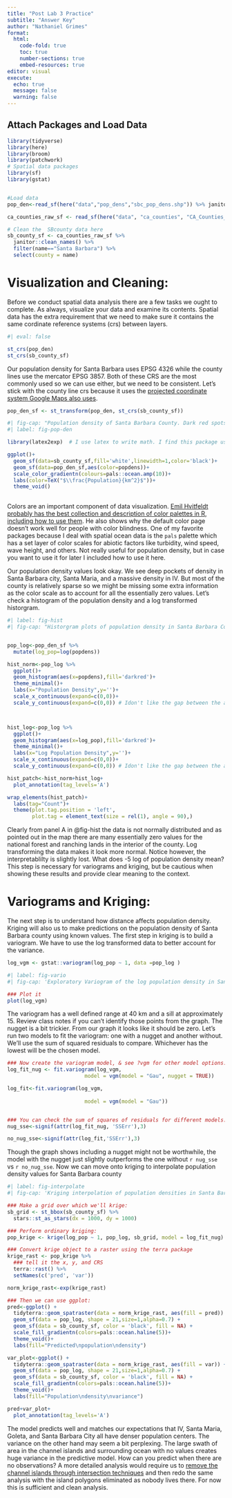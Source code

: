 ```yaml
---
title: "Post Lab 3 Practice"
subtitle: "Answer Key"
author: "Nathaniel Grimes"
format: 
  html:
    code-fold: true
    toc: true
    number-sections: true
    embed-resources: true
editor: visual
execute:
  echo: true
  message: false
  warning: false
---
```


## Attach Packages and Load Data

```r
library(tidyverse)
library(here)
library(broom)
library(patchwork)
# Spatial data packages
library(sf)
library(gstat)


#Load data
pop_den<-read_sf(here("data","pop_dens","sbc_pop_dens.shp")) %>% janitor::clean_names()

ca_counties_raw_sf <- read_sf(here("data", "ca_counties", "CA_Counties_TIGER2016.shp"))

# Clean the  SBcounty data here
sb_county_sf <- ca_counties_raw_sf %>% 
  janitor::clean_names() %>%
  filter(name=="Santa Barbara") %>% 
  select(county = name)
```

# Visualization and Cleaning:

Before we conduct spatial data analysis there are a few tasks we ought to complete. As always, visualize your data and examine its contents. Spatial data has the extra requirement that we need to make sure it contains the same cordinate reference systems (crs) between layers.

```r
#| eval: false

st_crs(pop_den)
st_crs(sb_county_sf)
```

Our population density for Santa Barbara uses EPSG 4326 while the county lines use the mercator EPSG 3857. Both of these CRS are the most commonly used so we can use either, but we need to be consistent. Let's stick with the county line crs because it uses the [projected coordinate system Google Maps also uses](https://gis.stackexchange.com/questions/48949/epsg-3857-or-4326-for-web-mapping).

```r
pop_den_sf <- st_transform(pop_den, st_crs(sb_county_sf))
```

```r
#| fig-cap: "Population density of Santa Barbara County. Dark red spots indicate dense population centers whereas light colors show sparse populations. Channel Islands are included, but are not populated."
#| label: fig-pop-den

library(latex2exp)  # I use latex to write math. I find this package useful to write mathy ggplot labels

ggplot()+
  geom_sf(data=sb_county_sf,fill='white',linewidth=1,color='black')+
  geom_sf(data=pop_den_sf,aes(color=popdens))+
  scale_color_gradientn(colours=pals::ocean.amp(10))+
  labs(color=TeX("$\\frac{Population}{km^2}$"))+
  theme_void()
  
```

Colors are an important component of data visualization. [Emil Hvitfeldt probably has the best collection and description of color palettes in R, including how to use them](https://github.com/EmilHvitfeldt/r-color-palettes). He also shows why the default color page doesn't work well for people with color blindness. One of my favorite packages because I deal with spatial ocean data is the ` pals ` palette which has a set layer of color scales for abiotic factors like turbidity, wind speed, wave height, and others. Not really useful for population density, but in case you want to use it for later I included how to use it here.

Our population density values look okay. We see deep pockets of density in Santa Barbara city, Santa Maria, and a massive density in IV. But most of the county is relatively sparse so we might be missing some extra information as the color scale as to account for all the essentially zero values. Let's check a histogram of the population density and a log transformed historgram.

```r
#| label: fig-hist
#| fig-cap: "Historgram plots of population density in Santa Barbara County. Panel A shows the raw population density. Panel B is the log transformed data."


pop_log<-pop_den_sf %>% 
  mutate(log_pop=log(popdens))

hist_norm<-pop_log %>% 
  ggplot()+
  geom_histogram(aes(x=popdens),fill='darkred')+
  theme_minimal()+
  labs(x="Population Density",y='')+
  scale_x_continuous(expand=c(0,0))+
  scale_y_continuous(expand=c(0,0)) # Idon't like the gap between the axis



hist_log<-pop_log %>% 
  ggplot()+
  geom_histogram(aes(x=log_pop),fill='darkred')+
  theme_minimal()+
  labs(x="Log Population Density",y='')+
  scale_x_continuous(expand=c(0,0))+
  scale_y_continuous(expand=c(0,0)) # Idon't like the gap between the axis

hist_patch<-hist_norm+hist_log+
  plot_annotation(tag_levels='A')

wrap_elements(hist_patch)+
  labs(tag="Count")+
  theme(plot.tag.position = 'left',
        plot.tag = element_text(size = rel(1), angle = 90),)
```

Clearly from panel A in @fig-hist the data is not normally distributed and as pointed out in the map there are many essentially zero values for the national forest and ranching lands in the interior of the county. Log transforming the data makes it look more normal. Notice however, the interpretablilty is slightly lost. What does -5 log of population density mean? This step is necessary for variograms and kriging, but be cautious when showing these results and provide clear meaning to the context.

# Variograms and Kriging:

The next step is to understand how distance affects population density. Kriging will also us to make predictions on the population density of Santa Barbara county using known values. The first step in kriging is to build a variogram. We have to use the log transformed data to better account for the variance.

```r
log_vgm <- gstat::variogram(log_pop ~ 1, data =pop_log )
```


```r
#| label: fig-vario
#| fig-cap: 'Exploratory Variogram of the log population density in Santa Barbara County'

### Plot it
plot(log_vgm) 
```

The variogram has a well defined range at 40 km and a sill at approximately 15. Review class notes if you can't identify those points from the graph. The nugget is a bit trickier. From our graph it looks like it should be zero. Let's run two models to fit the variogram: one with a nugget and another without. We'll use the sum of squared residuals to compare. Whichever has the lowest will be the chosen model.



```r
### Now create the variogram model, & see ?vgm for other model options: 
log_fit_nug <- fit.variogram(log_vgm,
                         model = vgm(model = "Gau", nugget = TRUE))

log_fit<-fit.variogram(log_vgm,
                        
                         model = vgm(model = "Gau"))


### You can check the sum of squares of residuals for different models: 
nug_sse<-signif(attr(log_fit_nug, 'SSErr'),3)

no_nug_sse<-signif(attr(log_fit,'SSErr'),3)
```

Though the graph shows including a nugget might not be worthwhile, the model with the nugget just slightly outperforms the one without `r nug_sse` vs `r no_nug_sse`. Now we can move onto kriging to interpolate population density values for Santa Barbara county

```r
#| label: fig-interpolate
#| fig-cap: 'Kriging interpolation of population densities in Santa Barbara county. Dark, cool colors represent low population densities. Densely populated centers are shown by bright yellow. Panel A shows the predicted population density. Panel B is the variance of the predictions with higher variances in the same color interpretation.'

### Make a grid over which we'll krige: 
sb_grid <- st_bbox(sb_county_sf) %>%
  stars::st_as_stars(dx = 1000, dy = 1000)

### Perform ordinary kriging: 
pop_krige <- krige(log_pop ~ 1, pop_log, sb_grid, model = log_fit_nug)

### Convert krige object to a raster using the terra package
krige_rast <- pop_krige %>% 
  ### tell it the x, y, and CRS
  terra::rast() %>%
  setNames(c('pred', 'var'))

norm_krige_rast<-exp(krige_rast)

### Then we can use ggplot: 
pred<-ggplot() +
  tidyterra::geom_spatraster(data = norm_krige_rast, aes(fill = pred)) +
  geom_sf(data = pop_log, shape = 21,size=1,alpha=0.7) +
  geom_sf(data = sb_county_sf, color = 'black', fill = NA) +
  scale_fill_gradientn(colors=pals::ocean.haline(5))+
  theme_void()+
  labs(fill="Predicted\npopulation\ndensity")

var_plot<-ggplot() +
  tidyterra::geom_spatraster(data = norm_krige_rast, aes(fill = var)) +
  geom_sf(data = pop_log, shape = 21,size=1,alpha=0.7) +
  geom_sf(data = sb_county_sf, color = 'black', fill = NA) +
  scale_fill_gradientn(colors=pals::ocean.haline(5))+
  theme_void()+
  labs(fill="Population\ndensity\nvariance")

pred+var_plot+
  plot_annotation(tag_levels='A')
```

The model predicts well and matches our expectations that IV, Santa Maria, Goleta, and Santa Barbara City all have denser population centers. The variance on the other hand may seem a bit perplexing. The large swath of area in the channel islands and surrounding ocean with no values creates huge variance in the predictive model. How can you predict when there are no observations? A more detailed analysis would require us to [remove the channel islands through intersection techniques](https://cran.r-project.org/web/packages/sf/vignettes/sf3.html) and then redo the same analysis with the island polygons eliminated as nobody lives there. For now this is sufficient and clean analysis.
